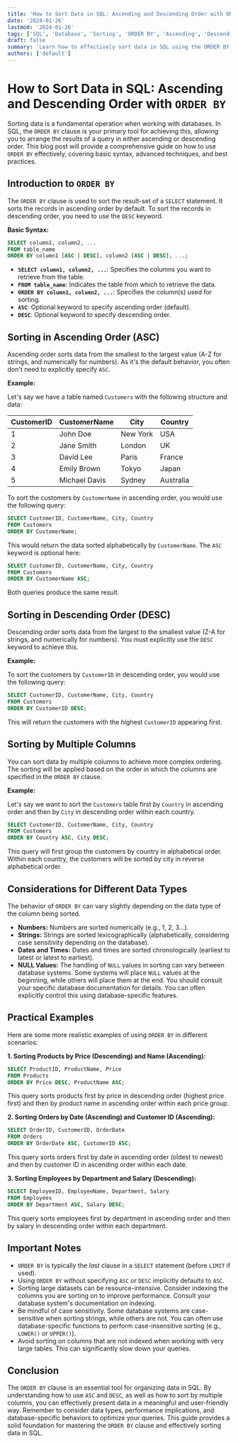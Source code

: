 ```yaml
---
title: 'How to Sort Data in SQL: Ascending and Descending Order with ORDER BY'
date: '2024-01-26'
lastmod: '2024-01-26'
tags: ['SQL', 'Database', 'Sorting', 'ORDER BY', 'Ascending', 'Descending', 'Data Management', 'SQL Tutorial']
draft: false
summary: 'Learn how to effectively sort data in SQL using the ORDER BY clause. This guide covers sorting in ascending (ASC) and descending (DESC) order, including multiple columns and considerations for different data types.'
authors: ['default']
---
```


# How to Sort Data in SQL: Ascending and Descending Order with `ORDER BY`

Sorting data is a fundamental operation when working with databases. In SQL, the `ORDER BY` clause is your primary tool for achieving this, allowing you to arrange the results of a query in either ascending or descending order. This blog post will provide a comprehensive guide on how to use `ORDER BY` effectively, covering basic syntax, advanced techniques, and best practices.

## Introduction to `ORDER BY`

The `ORDER BY` clause is used to sort the result-set of a `SELECT` statement. It sorts the records in ascending order by default. To sort the records in descending order, you need to use the `DESC` keyword.

**Basic Syntax:**

```sql
SELECT column1, column2, ...
FROM table_name
ORDER BY column1 [ASC | DESC], column2 [ASC | DESC], ...;
```

*   **`SELECT column1, column2, ...`**: Specifies the columns you want to retrieve from the table.
*   **`FROM table_name`**:  Indicates the table from which to retrieve the data.
*   **`ORDER BY column1, column2, ...`**: Specifies the column(s) used for sorting.
*   **`ASC`**:  Optional keyword to specify ascending order (default).
*   **`DESC`**: Optional keyword to specify descending order.

## Sorting in Ascending Order (ASC)

Ascending order sorts data from the smallest to the largest value (A-Z for strings, and numerically for numbers). As it's the default behavior, you often don't need to explicitly specify `ASC`.

**Example:**

Let's say we have a table named `Customers` with the following structure and data:

| CustomerID | CustomerName | City      | Country |
|------------|--------------|-----------|---------|
| 1          | John Doe     | New York  | USA     |
| 2          | Jane Smith   | London    | UK      |
| 3          | David Lee    | Paris     | France  |
| 4          | Emily Brown  | Tokyo     | Japan   |
| 5          | Michael Davis| Sydney    | Australia|

To sort the customers by `CustomerName` in ascending order, you would use the following query:

```sql
SELECT CustomerID, CustomerName, City, Country
FROM Customers
ORDER BY CustomerName;
```

This would return the data sorted alphabetically by `CustomerName`. The `ASC` keyword is optional here:

```sql
SELECT CustomerID, CustomerName, City, Country
FROM Customers
ORDER BY CustomerName ASC;
```

Both queries produce the same result.

## Sorting in Descending Order (DESC)

Descending order sorts data from the largest to the smallest value (Z-A for strings, and numerically for numbers). You must explicitly use the `DESC` keyword to achieve this.

**Example:**

To sort the customers by `CustomerID` in descending order, you would use the following query:

```sql
SELECT CustomerID, CustomerName, City, Country
FROM Customers
ORDER BY CustomerID DESC;
```

This will return the customers with the highest `CustomerID` appearing first.

## Sorting by Multiple Columns

You can sort data by multiple columns to achieve more complex ordering.  The sorting will be applied based on the order in which the columns are specified in the `ORDER BY` clause.

**Example:**

Let's say we want to sort the `Customers` table first by `Country` in ascending order and then by `City` in descending order within each country.

```sql
SELECT CustomerID, CustomerName, City, Country
FROM Customers
ORDER BY Country ASC, City DESC;
```

This query will first group the customers by country in alphabetical order. Within each country, the customers will be sorted by city in reverse alphabetical order.

## Considerations for Different Data Types

The behavior of `ORDER BY` can vary slightly depending on the data type of the column being sorted.

*   **Numbers:**  Numbers are sorted numerically (e.g., 1, 2, 3...).
*   **Strings:** Strings are sorted lexicographically (alphabetically, considering case sensitivity depending on the database).
*   **Dates and Times:** Dates and times are sorted chronologically (earliest to latest or latest to earliest).
*   **NULL Values:** The handling of `NULL` values in sorting can vary between database systems. Some systems will place `NULL` values at the beginning, while others will place them at the end.  You should consult your specific database documentation for details.  You can often explicitly control this using database-specific features.

## Practical Examples

Here are some more realistic examples of using `ORDER BY` in different scenarios:

**1. Sorting Products by Price (Descending) and Name (Ascending):**

```sql
SELECT ProductID, ProductName, Price
FROM Products
ORDER BY Price DESC, ProductName ASC;
```

This query sorts products first by price in descending order (highest price first) and then by product name in ascending order within each price group.

**2. Sorting Orders by Date (Ascending) and Customer ID (Ascending):**

```sql
SELECT OrderID, CustomerID, OrderDate
FROM Orders
ORDER BY OrderDate ASC, CustomerID ASC;
```

This query sorts orders first by date in ascending order (oldest to newest) and then by customer ID in ascending order within each date.

**3. Sorting Employees by Department and Salary (Descending):**

```sql
SELECT EmployeeID, EmployeeName, Department, Salary
FROM Employees
ORDER BY Department ASC, Salary DESC;
```

This query sorts employees first by department in ascending order and then by salary in descending order within each department.

## Important Notes

*   `ORDER BY` is typically the *last* clause in a `SELECT` statement (before `LIMIT` if used).
*   Using `ORDER BY` without specifying `ASC` or `DESC` implicitly defaults to `ASC`.
*   Sorting large datasets can be resource-intensive. Consider indexing the columns you are sorting on to improve performance.  Consult your database system's documentation on indexing.
*   Be mindful of case sensitivity. Some database systems are case-sensitive when sorting strings, while others are not.  You can often use database-specific functions to perform case-insensitive sorting (e.g., `LOWER()` or `UPPER()`).
*   Avoid sorting on columns that are not indexed when working with very large tables. This can significantly slow down your queries.

## Conclusion

The `ORDER BY` clause is an essential tool for organizing data in SQL. By understanding how to use `ASC` and `DESC`, as well as how to sort by multiple columns, you can effectively present data in a meaningful and user-friendly way. Remember to consider data types, performance implications, and database-specific behaviors to optimize your queries. This guide provides a solid foundation for mastering the `ORDER BY` clause and effectively sorting data in SQL.